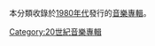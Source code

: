 本分類收錄於[[1980年代|1980年代]]發行的[[音樂專輯|音樂專輯]]‎。
{{WorksDecadeHeader|DecimalCentury=19|Decade=8|OrdinalCentury=19|WorkType=音樂專輯|ParentType=音樂作品}}

[[Category:20世紀音樂專輯|Category:20世紀音樂專輯]]